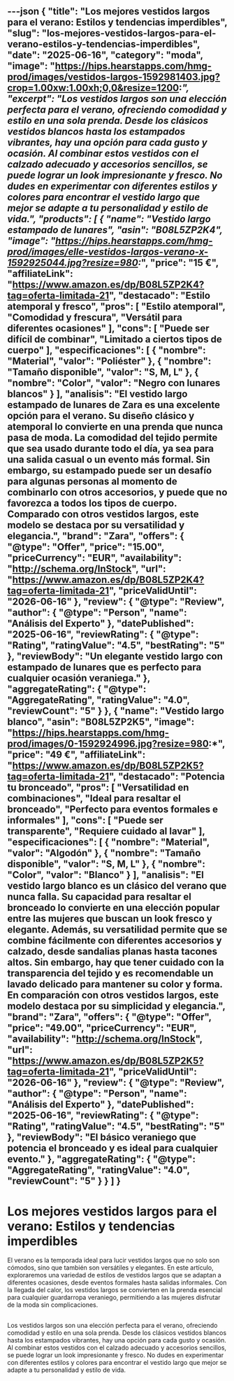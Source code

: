 ---json
{
  "title": "Los mejores vestidos largos para el verano: Estilos y tendencias imperdibles",
  "slug": "los-mejores-vestidos-largos-para-el-verano-estilos-y-tendencias-imperdibles",
  "date": "2025-06-16",
  "category": "moda",
  "image": "https://hips.hearstapps.com/hmg-prod/images/vestidos-largos-1592981403.jpg?crop=1.00xw:1.00xh;0,0&resize=1200:*",
  "excerpt": "Los vestidos largos son una elección perfecta para el verano, ofreciendo comodidad y estilo en una sola prenda. Desde los clásicos vestidos blancos hasta los estampados vibrantes, hay una opción para cada gusto y ocasión. Al combinar estos vestidos con el calzado adecuado y accesorios sencillos, se puede lograr un look impresionante y fresco. No dudes en experimentar con diferentes estilos y colores para encontrar el vestido largo que mejor se adapte a tu personalidad y estilo de vida.",
  "products": [
    {
      "name": "Vestido largo estampado de lunares",
      "asin": "B08L5ZP2K4",
      "image": "https://hips.hearstapps.com/hmg-prod/images/elle-vestidos-largos-verano-x-1592925044.jpg?resize=980:*",
      "price": "15 €",
      "affiliateLink": "https://www.amazon.es/dp/B08L5ZP2K4?tag=oferta-limitada-21",
      "destacado": "Estilo atemporal y fresco",
      "pros": [
        "Estilo atemporal",
        "Comodidad y frescura",
        "Versátil para diferentes ocasiones"
      ],
      "cons": [
        "Puede ser difícil de combinar",
        "Limitado a ciertos tipos de cuerpo"
      ],
      "especificaciones": [
        {
          "nombre": "Material",
          "valor": "Poliéster"
        },
        {
          "nombre": "Tamaño disponible",
          "valor": "S, M, L"
        },
        {
          "nombre": "Color",
          "valor": "Negro con lunares blancos"
        }
      ],
      "analisis": "El vestido largo estampado de lunares de Zara es una excelente opción para el verano. Su diseño clásico y atemporal lo convierte en una prenda que nunca pasa de moda. La comodidad del tejido permite que sea usado durante todo el día, ya sea para una salida casual o un evento más formal. Sin embargo, su estampado puede ser un desafío para algunas personas al momento de combinarlo con otros accesorios, y puede que no favorezca a todos los tipos de cuerpo. Comparado con otros vestidos largos, este modelo se destaca por su versatilidad y elegancia.",
      "brand": "Zara",
      "offers": {
        "@type": "Offer",
        "price": "15.00",
        "priceCurrency": "EUR",
        "availability": "http://schema.org/InStock",
        "url": "https://www.amazon.es/dp/B08L5ZP2K4?tag=oferta-limitada-21",
        "priceValidUntil": "2026-06-16"
      },
      "review": {
        "@type": "Review",
        "author": {
          "@type": "Person",
          "name": "Análisis del Experto"
        },
        "datePublished": "2025-06-16",
        "reviewRating": {
          "@type": "Rating",
          "ratingValue": "4.5",
          "bestRating": "5"
        },
        "reviewBody": "Un elegante vestido largo con estampado de lunares que es perfecto para cualquier ocasión veraniega."
      },
      "aggregateRating": {
        "@type": "AggregateRating",
        "ratingValue": "4.0",
        "reviewCount": "5"
      }
    },
    {
      "name": "Vestido largo blanco",
      "asin": "B08L5ZP2K5",
      "image": "https://hips.hearstapps.com/hmg-prod/images/0-1592924996.jpg?resize=980:*",
      "price": "49 €",
      "affiliateLink": "https://www.amazon.es/dp/B08L5ZP2K5?tag=oferta-limitada-21",
      "destacado": "Potencia tu bronceado",
      "pros": [
        "Versatilidad en combinaciones",
        "Ideal para resaltar el bronceado",
        "Perfecto para eventos formales e informales"
      ],
      "cons": [
        "Puede ser transparente",
        "Requiere cuidado al lavar"
      ],
      "especificaciones": [
        {
          "nombre": "Material",
          "valor": "Algodón"
        },
        {
          "nombre": "Tamaño disponible",
          "valor": "S, M, L"
        },
        {
          "nombre": "Color",
          "valor": "Blanco"
        }
      ],
      "analisis": "El vestido largo blanco es un clásico del verano que nunca falla. Su capacidad para resaltar el bronceado lo convierte en una elección popular entre las mujeres que buscan un look fresco y elegante. Además, su versatilidad permite que se combine fácilmente con diferentes accesorios y calzado, desde sandalias planas hasta tacones altos. Sin embargo, hay que tener cuidado con la transparencia del tejido y es recomendable un lavado delicado para mantener su color y forma. En comparación con otros vestidos largos, este modelo destaca por su simplicidad y elegancia.",
      "brand": "Zara",
      "offers": {
        "@type": "Offer",
        "price": "49.00",
        "priceCurrency": "EUR",
        "availability": "http://schema.org/InStock",
        "url": "https://www.amazon.es/dp/B08L5ZP2K5?tag=oferta-limitada-21",
        "priceValidUntil": "2026-06-16"
      },
      "review": {
        "@type": "Review",
        "author": {
          "@type": "Person",
          "name": "Análisis del Experto"
        },
        "datePublished": "2025-06-16",
        "reviewRating": {
          "@type": "Rating",
          "ratingValue": "4.5",
          "bestRating": "5"
        },
        "reviewBody": "El básico veraniego que potencia el bronceado y es ideal para cualquier evento."
      },
      "aggregateRating": {
        "@type": "AggregateRating",
        "ratingValue": "4.0",
        "reviewCount": "5"
      }
    }
  ]
}
---

# Los mejores vestidos largos para el verano: Estilos y tendencias imperdibles


El verano es la temporada ideal para lucir vestidos largos que no solo son cómodos, sino que también son versátiles y elegantes. En este artículo, exploraremos una variedad de estilos de vestidos largos que se adaptan a diferentes ocasiones, desde eventos formales hasta salidas informales. Con la llegada del calor, los vestidos largos se convierten en la prenda esencial para cualquier guardarropa veraniego, permitiendo a las mujeres disfrutar de la moda sin complicaciones.

## 

<ProductRankingTable products={products} />

## 

<ProductDetailCard product={products[0]} index={0} />

<ProductDetailCard product={products[1]} index={1} />

## 

Los vestidos largos son una elección perfecta para el verano, ofreciendo comodidad y estilo en una sola prenda. Desde los clásicos vestidos blancos hasta los estampados vibrantes, hay una opción para cada gusto y ocasión. Al combinar estos vestidos con el calzado adecuado y accesorios sencillos, se puede lograr un look impresionante y fresco. No dudes en experimentar con diferentes estilos y colores para encontrar el vestido largo que mejor se adapte a tu personalidad y estilo de vida.
